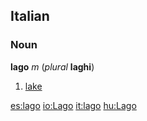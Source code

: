==Italian==
===Noun===
'''lago''' ''m'' (''plural'' '''laghi''')

#[[lake]]

[[es:lago]]
[[io:Lago]]
[[it:lago]]
[[hu:Lago]]